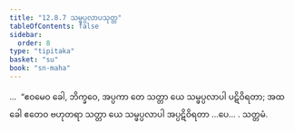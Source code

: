 ```yaml
---
title: "12.8.7 သမ္ဖပ္ပလာပသုတ္တ"
tableOfContents: false
sidebar:
  order: 8
type: "tipitaka"
basket: "su"
book: "sn-maha"
---
```



<DynamicBreadcrumb />

<Division number="1147" book="sn-maha">

<Paragraph number="2471" book="sn-maha">
…  “ဧဝမေဝ ခေါ, ဘိက္ခဝေ, အပ္ပကာ တေ သတ္တာ ယေ သမ္ဖပ္ပလာပါ ပဋိဝိရတာ; အထ ခေါ ဧတေဝ ဗဟုတရာ သတ္တာ ယေ သမ္ဖပ္ပလာပါ အပ္ပဋိဝိရတာ …ပေ… .

</Paragraph>
</Division>

<Paragraph number="2472" type="center" book="sn-maha">
သတ္တမံ.
</Paragraph>